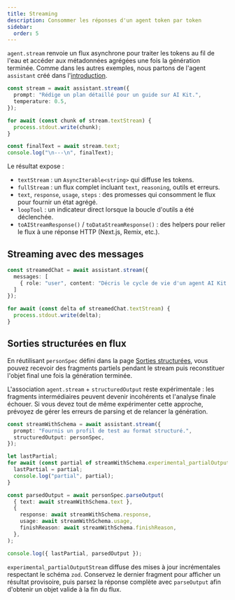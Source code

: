 ```yaml
---
title: Streaming
description: Consommer les réponses d'un agent token par token
sidebar:
  order: 5
---
```


`agent.stream` renvoie un flux asynchrone pour traiter les tokens au fil de l'eau et accéder aux métadonnées agrégées une fois la génération terminée. Comme dans les autres exemples, nous partons de l'agent `assistant` créé dans l'[introduction](./introduction).

```ts
const stream = await assistant.stream({
  prompt: "Rédige un plan détaillé pour un guide sur AI Kit.",
  temperature: 0.5,
});

for await (const chunk of stream.textStream) {
  process.stdout.write(chunk);
}

const finalText = await stream.text;
console.log("\n---\n", finalText);
```

Le résultat expose :

- `textStream` : un `AsyncIterable<string>` qui diffuse les tokens.
- `fullStream` : un flux complet incluant `text`, `reasoning`, outils et erreurs.
- `text`, `response`, `usage`, `steps` : des promesses qui consomment le flux pour fournir un état agrégé.
- `loopTool` : un indicateur direct lorsque la boucle d'outils a été déclenchée.
- `toAIStreamResponse()` / `toDataStreamResponse()` : des helpers pour relier le flux à une réponse HTTP (Next.js, Remix, etc.).

## Streaming avec des messages

```ts
const streamedChat = await assistant.stream({
  messages: [
    { role: "user", content: "Décris le cycle de vie d'un agent AI Kit." }
  ]
});

for await (const delta of streamedChat.textStream) {
  process.stdout.write(delta);
}
```

## Sorties structurées en flux

En réutilisant `personSpec` défini dans la page [Sorties structurées](./structured-output), vous pouvez recevoir des fragments partiels pendant le stream puis reconstituer l'objet final une fois la génération terminée.

L'association `agent.stream` + `structuredOutput` reste expérimentale : les fragments intermédiaires peuvent devenir incohérents et l'analyse finale échouer. Si vous devez tout de même expérimenter cette approche, prévoyez de gérer les erreurs de parsing et de relancer la génération.

```ts
const streamWithSchema = await assistant.stream({
  prompt: "Fournis un profil de test au format structuré.",
  structuredOutput: personSpec,
});

let lastPartial;
for await (const partial of streamWithSchema.experimental_partialOutputStream) {
  lastPartial = partial;
  console.log("partial", partial);
}

const parsedOutput = await personSpec.parseOutput(
  { text: await streamWithSchema.text },
  {
    response: await streamWithSchema.response,
    usage: await streamWithSchema.usage,
    finishReason: await streamWithSchema.finishReason,
  },
);

console.log({ lastPartial, parsedOutput });
```

`experimental_partialOutputStream` diffuse des mises à jour incrémentales respectant le schéma `zod`. Conservez le dernier fragment pour afficher un résultat provisoire, puis parsez la réponse complète avec `parseOutput` afin d'obtenir un objet valide à la fin du flux.
